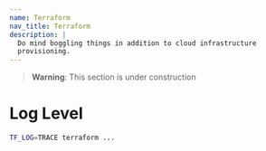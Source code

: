 ```yaml
---
name: Terraform
nav_title: Terraform
description: |
  Do mind boggling things in addition to cloud infrastructure 
  provisioning.
---
```


> **Warning**: This section is under construction

# Log Level

```bash
TF_LOG=TRACE terraform ...
```
